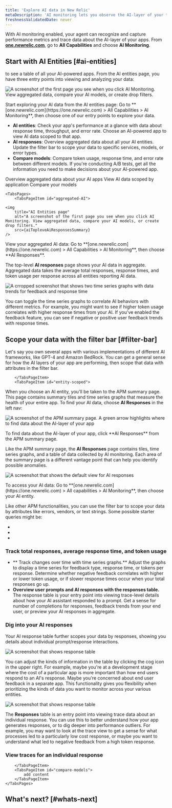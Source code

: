 ```yaml
---
title: 'Explore AI data in New Relic'
metaDescription: 'AI monitoring lets you observe the AI-layer of your tech stack, giving you a holistic overview of the health and performance of your AI-powered app.'
freshnessValidatedDate: never
---
```









With AI monitoring enabled, your agent can recognize and capture performance metrics and trace data about the AI-layer of your apps. From **[one.newrelic.com](https://one.newrelic.com)**, go to **All Capabilities** and choose **AI Monitoring**. 

## Start with AI Entities [#ai-entities] 

to see a table of all your AI-powered apps. From the AI entities page, you have three entry points into viewing and analyzing your data:

<img
    title="AI Entities page"
    alt="A screenshot of the first page you see when you click AI Monitoring. View aggregated data, compare your AI models, or create drop filters."
    src={apmAIEntitiesPage}
/>
<figcaption>
    Start exploring your AI data from the AI entities page: Go to **[one.newrelic.com](https://one.newrelic.com) > All Capabilities > AI Monitoring**, then choose one of our entry points to explore your data.
</figcaption>

* **AI entities**: Check your app's performance at a glance with data about response time, throughput, and error rate. Choose an AI-powered app to view AI data scoped to that app.
* **AI responses**: Overview aggregated data about all your AI entities. Update the filter bar to scope your data to specific services, models, or error types. 
* **Compare models**: Compare token usage, response time, and error rate between different models. If you're conducting A/B tests, get all the information you need to make decisions about your AI-powered app.

<Tabs>
	<TabsBar>
        <TabsBarItem id="aggregated-data">
            Overview aggregated data about your AI apps
        </TabsBarItem>
        <TabsBarItem id="app-scoped">
            View AI data scoped by application
        </TabsBarItem>
        <TabsBarItem id="compare-models">
            Compare your models 
        </TabsBarItem>
    </TabsBar>

    <TabsPages>
        <TabsPageItem id="aggregated-AI">

    <img
        title="AI Entities page"
        alt="A screenshot of the first page you see when you click AI Monitoring. View aggregated data, compare your AI models, or create drop filters."
        src={aiTopleveAiResponsesSummary}
    />
<figcaption>
    View your aggregated AI data: Go to **[one.newrelic.com](https://one.newrelic.com) > All Capabilities > AI Monitoring**, then choose **AI Responses**.
</figcaption>

The top-level **AI responses** page shows your AI data in aggregate. Aggregated data takes the average total responses, response times, and token usage per response across all entities reporting AI data. 

<img
    title="Correlate time series graphs"
    alt="A crropped screenshot that shows two time series graphs with data trends for feedback and response time"
    src={aiCorrelateTimeseries}
/>

You can toggle the time series graphs to correlate AI behaviors with different metrics. For example, you might want to see if higher token usage correlates with higher response times from your AI. If you've enabled the feedback feature, you can see if negative or positive user feedback trends with response times. 

## Scope your data  with the filter bar [#filter-bar]

Let's say you own several apps with various implementations of different AI frameworks, like GPT-4 and Amazon BedRock. You can get a general sense for how the AI layers of your app are performing, then scope that data with attributes in the filter bar. 

        </TabsPageItem>
        <TabsPageItem id="entity-scoped">

When you choose an AI entity, you'll be taken to the APM summary page. This page contains summary tiles and time series graphs that measure the health of your entire app. To find your AI data, choose **AI Responses** in the left nav: 

<img
    title="Find entity-scoped AI Responses page"
    alt="A screenshot of the APM summary page. A green arrow highlights where to find data about the AI-layer of your app"
    src={apmFindAiResponsesFromApm}
/>
<figcaption>
    To find data about the AI-layer of your app, click **AI Responses** from the APM summary page. 
</figcaption>

Like the APM summary page, the **AI Responses** page contains tiles, time series graphs, and a table of data collected by AI monitoring. Each area of the summary page is a different vantage point that can help you identify possible anomalies. 

<img
    title="AI monitoring response page"
    alt="A screenshot that shows the default view for AI responses "
    src={apmAiResponsesDefaultView}
    />

<figcaption>
    To access your AI data: Go to **[one.newrelic.com](https://one.newrelic.com) > All capabilities > AI Monitoring**, then choose your AI entity.
</figcaption>

Like other APM functionalities, you can use the filter bar to scope your data by attributes like errors, vendors, or text strings. Some possible starter queries might be:

* 
*
*

### Track total responses, average response time, and token usage  

* ** Track changes over time with time series graphs.** Adjust the graphs to display a time series for feedback type, response time, or tokens per response. Determine whether negative feedback correlates with higher or lower token usage, or if slower response times occur when your total responses go up. 
* **Overview user prompts and AI responses with the responses table.** The response table is your entry point into viewing trace-level details about how your AI assistant responded to a prompt. Get a sense for number of completions for responses, feedback trends from your end user, or preview your AI responses in aggregate.  

### Dig into your AI responses 

Your AI response table further scopes your data by responses, showing you details about individual prompt/response interactions. 

<img
    title="App-scoped AI responses table"
    alt="A screenshot that shows response table"
    src={apmResponseTable}
/>

You can adjust the kinds of information in the table by clicking the cog icon in the upper right. For example, maybe you're at a development stage where the cost of a particular app is more important than how end users respond to an AI's response. Maybe you're concerned about end user feedback in a separate app. This functionality gives you flexibility when prioritizing the kinds of data you want to monitor across your various entities.

<img
    title="App-scoped AI responses table"
    alt="A screenshot that shows response table"
    src={apmAdjustTable}
/>

The **Responses** table is an entry point into viewing trace data about an individual response. You can use this to better understand how your app generates responses, or to dig deeper into performance outliers. For example, you may want to look at the trace view to get a sense for what processes led to a particularly low cost response, or maybe you want to understand what led to negative feedback from a high token response.

### View traces for an individual response



        </TabsPageItem>
        <TabsPageItem id="compare-models">
            add content
        </TabsPageItem>
    </TabsPages>
</Tabs>

## What's next? [#whats-next]

